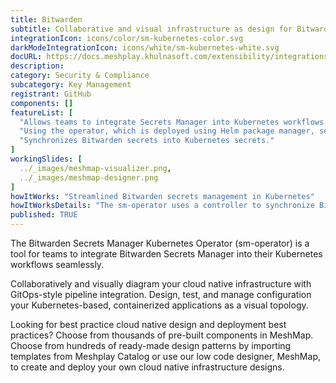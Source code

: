 ```yaml
---
title: Bitwarden
subtitle: Collaborative and visual infrastructure as design for Bitwarden
integrationIcon: icons/color/sm-kubernetes-color.svg
darkModeIntegrationIcon: icons/white/sm-kubernetes-white.svg
docURL: https://docs.meshplay.khulnasoft.com/extensibility/integrations/sm-kubernetes
description: 
category: Security & Compliance
subcategory: Key Management
registrant: GitHub
components: []
featureList: [
  "Allows teams to integrate Secrets Manager into Kubernetes workflows securely and efficiently.",
  "Using the operator, which is deployed using Helm package manager, secrets can be stored and retrieved from Secrets Manager.",
  "Synchronizes Bitwarden secrets into Kubernetes secrets."
]
workingSlides: [
  ../_images/meshmap-visualizer.png,
  ../_images/meshmap-designer.png
]
howItWorks: "Streamlined Bitwarden secrets management in Kubernetes"
howItWorksDetails: "The sm-operator uses a controller to synchronize Bitwarden secrets into Kubernetes secrets. "
published: TRUE
---
```

<p>
The Bitwarden Secrets Manager Kubernetes Operator (sm-operator) is a tool for teams to integrate Bitwarden Secrets Manager into their Kubernetes workflows seamlessly.
</p>
<p>
    Collaboratively and visually diagram your cloud native infrastructure with GitOps-style pipeline integration. Design, test, and manage configuration your Kubernetes-based, containerized applications as a visual topology.
</p>
<p>
    Looking for best practice cloud native design and deployment best practices? Choose from thousands of pre-built components in MeshMap. Choose from hundreds of ready-made design patterns by importing templates from Meshplay Catalog or use our low code designer, MeshMap, to create and deploy your own cloud native infrastructure designs.
</p>
